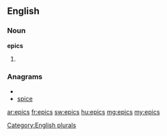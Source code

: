 ==English==

===Noun===
'''epics'''

# {{plural of|[[epic]]}}

===Anagrams===
* {{alphagram|ceips}}
* [[spice#English|spice]]


[[Category:English plurals]]

[[ar:epics]]
[[fr:epics]]
[[sw:epics]]
[[hu:epics]]
[[mg:epics]]
[[my:epics]]